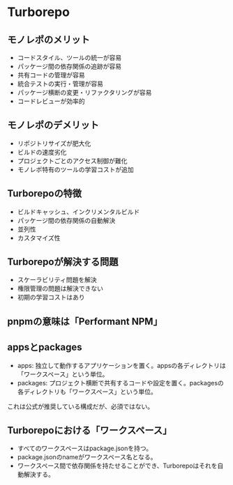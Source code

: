 # Turborepo

## モノレポのメリット

- コードスタイル、ツールの統一が容易
- パッケージ間の依存関係の追跡が容易
- 共有コードの管理が容易
- 統合テストの実行・管理が容易
- パッケージ横断の変更・リファクタリングが容易
- コードレビューが効率的

## モノレポのデメリット

- リポジトリサイズが肥大化
- ビルドの速度劣化
- プロジェクトごとのアクセス制御が難化
- モノレポ特有のツールの学習コストが追加

## Turborepoの特徴

- ビルドキャッシュ、インクリメンタルビルド
- パッケージ間の依存関係の自動解決
- 並列性
- カスタマイズ性

## Turborepoが解決する問題

- スケーラビリティ問題を解決
- 権限管理の問題は解決できない
- 初期の学習コストはあり

## pnpmの意味は「Performant NPM」

## appsとpackages

- apps: 独立して動作するアプリケーションを置く。appsの各ディレクトリは「ワークスペース」という単位。
- packages: プロジェクト横断で共有するコードや設定を置く。packagesの各ディレクトリも「ワークスペース」という単位。

これは公式が推奨している構成だが、必須ではない。

## Turborepoにおける「ワークスペース」

- すべてのワークスペースはpackage.jsonを持つ。
- package.jsonのnameがワークスペース名となる。
- ワークスペース間で依存関係を持たせることができ、Turborepoはそれを自動解決する。
